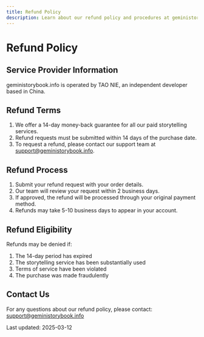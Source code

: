```yaml
---
title: Refund Policy
description: Learn about our refund policy and procedures at geministorybook.info.
---
```


# Refund Policy

## Service Provider Information
geministorybook.info is operated by TAO NIE, an independent developer based in China.

## Refund Terms

1. We offer a 14-day money-back guarantee for all our paid storytelling services.
2. Refund requests must be submitted within 14 days of the purchase date.
3. To request a refund, please contact our support team at support@geministorybook.info.

## Refund Process

1. Submit your refund request with your order details.
2. Our team will review your request within 2 business days.
3. If approved, the refund will be processed through your original payment method.
4. Refunds may take 5-10 business days to appear in your account.

## Refund Eligibility

Refunds may be denied if:
1. The 14-day period has expired
2. The storytelling service has been substantially used
3. Terms of service have been violated
4. The purchase was made fraudulently

## Contact Us

For any questions about our refund policy, please contact:
support@geministorybook.info

Last updated: 2025-03-12
